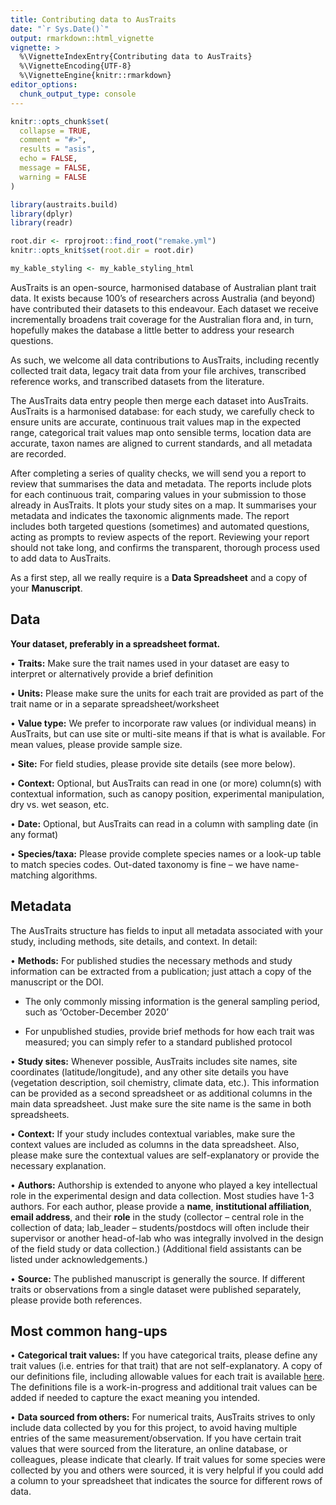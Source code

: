 ```yaml
---
title: Contributing data to AusTraits
date: "`r Sys.Date()`"
output: rmarkdown::html_vignette
vignette: >
  %\VignetteIndexEntry{Contributing data to AusTraits}
  %\VignetteEncoding{UTF-8}
  %\VignetteEngine{knitr::rmarkdown}
editor_options:
  chunk_output_type: console
---
```


```r
knitr::opts_chunk$set(
  collapse = TRUE,
  comment = "#>",
  results = "asis",
  echo = FALSE,
  message = FALSE,
  warning = FALSE
)

library(austraits.build)
library(dplyr)
library(readr)

root.dir <- rprojroot::find_root("remake.yml")
knitr::opts_knit$set(root.dir = root.dir)

my_kable_styling <- my_kable_styling_html
```

AusTraits is an open-source, harmonised database of Australian plant trait data. It exists because 100's of researchers across Australia (and beyond) have contributed their datasets to this endeavour. Each dataset we receive incrementally broadens trait coverage for the Australian flora and, in turn, hopefully makes the database a little better to address your research questions. 

As such, we welcome all data contributions to AusTraits, including recently collected trait data, legacy trait data from your file archives, transcribed reference works, and transcribed datasets from the literature.

The AusTraits data entry people then merge each dataset into AusTraits. AusTraits is a harmonised database: for each study, we carefully check to ensure units are accurate, continuous trait values map in the expected range, categorical trait values map onto sensible terms, location data are accurate, taxon names are aligned to current standards, and all metadata are recorded. 

After completing a series of quality checks, we will send you a report to review that summarises the data and metadata. The reports include plots for each continuous trait, comparing values in your submission to those already in AusTraits. It plots your study sites on a map. It summarises your metadata and indicates the taxonomic alignments made. The report includes both targeted questions (sometimes) and automated questions, acting as prompts to review aspects of the report. Reviewing your report should not take long, and confirms the transparent, thorough process used to add data to AusTraits.

As a first step, all we really require is a **Data Spreadsheet** and a copy of your **Manuscript**. 


## Data

**Your dataset, preferably in a spreadsheet format.**

•	**Traits:** Make sure the trait names used in your dataset are easy to interpret or alternatively provide a brief definition

•	**Units:** Please make sure the units for each trait are provided as part of the trait name or in a separate spreadsheet/worksheet

•	**Value type:** We prefer to incorporate raw values (or individual means) in AusTraits, but can use site or multi-site means if that is what is available. For mean values, please provide sample size.

•	**Site:** For field studies, please provide site details (see more below).

•	**Context:** Optional, but AusTraits can read in one (or more) column(s) with contextual information, such as canopy position, experimental manipulation, dry vs. wet season, etc.

•	**Date:** Optional, but AusTraits can read in a column with sampling date (in any format)

•	**Species/taxa:** Please provide complete species names or a look-up table to match species codes. Out-dated taxonomy is fine – we have name-matching algorithms.


## Metadata 

The AusTraits structure has fields to input all metadata associated with your study, including methods, site details, and context. In detail:

•	**Methods:** For published studies the necessary methods and study information can be extracted from a publication; just attach a copy of the manuscript or the DOI. 

  -	The only commonly missing information is the general sampling period, such as ‘October-December 2020’
  
  -	For unpublished studies, provide brief methods for how each trait was measured; you can simply refer to a standard published protocol

•	**Study sites:** Whenever possible, AusTraits includes site names, site coordinates (latitude/longitude), and any other site details you have (vegetation description, soil chemistry, climate data, etc.). This information can be provided as a second spreadsheet or as additional columns in the main data spreadsheet. Just make sure the site name is the same in both spreadsheets.

•	**Context:** If your study includes contextual variables, make sure the context values are included as columns in the data spreadsheet. Also, please make sure the contextual values are self-explanatory or provide the necessary explanation.

•	**Authors:** Authorship is extended to anyone who played a key intellectual role in the experimental design and data collection. Most studies have 1-3 authors. For each author, please provide a **name**, **institutional affiliation**, **email address**, and their **role** in the study (collector – central role in the collection of data; lab_leader – students/postdocs will often include their supervisor or another head-of-lab who was integrally involved in the design of the field study or data collection.) (Additional field assistants can be listed under acknowledgements.)

•	**Source:** The published manuscript is generally the source. If different traits or observations from a single dataset were published separately, please provide both references.


## Most common hang-ups

•	**Categorical trait values:** If you have categorical traits, please define any trait values (i.e. entries for that trait) that are not self-explanatory. A copy of our definitions file, including allowable values for each trait is available [here](http://traitecoevo.github.io/austraits.build/articles/Trait_definitions.html). The definitions file is a work-in-progress and additional trait values can be added if needed to capture the exact meaning you intended.

•	**Data sourced from others:** For numerical traits, AusTraits strives to only include data collected by you for this project, to avoid having multiple entries of the same measurement/observation. If you have certain trait values that were sourced from the literature, an online database, or colleagues, please indicate that clearly. If trait values for some species were collected by you and others were sourced, it is very helpful if you could add a column to your spreadsheet that indicates the source for different rows of data.
